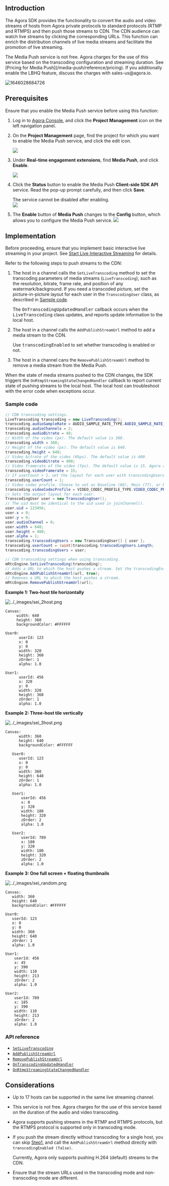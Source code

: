 <PlatformWrapper platform="unity">

## Introduction

The Agora SDK provides the functionality to convert the audio and video streams of hosts from Agora private protocols to standard protocols (RTMP and RTMPS) and then push those streams to CDN. The CDN audience can watch live streams by clicking the corresponding URLs. This function can enrich the distribution channels of live media streams and facilitate the promotion of live streaming.

<div class="alert note">The Media Push service is not free. Agora charges for the use of this service based on the transcoding configuration and streaming duration. See [Pricing for Media Push](/media-push/reference/pricing). If you additionally enable the LBHQ feature, discuss the charges with sales-us@agora.io.</div>

![1646028684726](https://web-cdn.agora.io/docs-files/1646028684726)

## Prerequisites

Ensure that you enable the Media Push service before using this function:

1. Log in to [Agora Console](https://console.agora.io/), and click the **Project Management** icon on the left navigation panel.

2. On the **Project Management** page, find the project for which you want to enable the Media Push service, and click the edit icon.

    <img src="https://web-cdn.agora.io/docs-files/1637660034129"/>

3. Under **Real-time engagement extensions**, find **Media Push**, and click **Enable**.

    <img src="https://web-cdn.agora.io/docs-files/1661509060968" />

4. Click the **Status** button to enable the Media Push **Client-side SDK API** service. Read the pop-up prompt carefully, and then click **Save**. <div class="alert note">The service cannot be disabled after enabling. </div>
    <img src="https://web-cdn.agora.io/docs-files/1661509241680" />


5. The **Enable** button of **Media Push** changes to the **Config** button, which allows you to configure the Media Push service.
    <img src="https://web-cdn.agora.io/docs-files/1661509305442" />

## Implementation

Before proceeding, ensure that you implement basic interactive live streaming in your project. See [Start Live Interactive Streaming](/en/3.x/interactive-live-streaming/quickstart-guide/start-video-streaming) for details.

Refer to the following steps to push streams to the CDN:

<a name="single"></a>
1. The host in a channel calls the `SetLiveTranscoding` method to set the transcoding parameters of media streams (`LiveTranscoding`), such as the resolution, bitrate, frame rate, and position of any watermark/background. If you need a transcoded picture, set the picture-in-picture layout for each user in the `TranscodingUser` class, as described in [Sample code](#sample).

   <div class="alert note">The <tt>OnTranscodingUpdatedHandler</tt> callback occurs when the <tt>LiveTranscoding</tt> class updates, and reports update information to the local host.</div>

2. The host in a channel calls the `AddPublishStreamUrl` method to add a media stream to the CDN.

   <div class="alert note">Use <tt>transcodingEnabled</tt> to set whether transcoding is enabled or not.</div>

3. The host in a channel cans the `RemovePublishStreamUrl` method to remove a media stream from the Media Push.

When the state of media streams pushed to the CDN changes, the SDK triggers the `OnRtmpStreamingStateChangedHandler` callback to report current state of pushing streams to the local host. The local host can troubleshoot with the error code when exceptions occur.

<a name="sample"></a>
### Sample code

```csharp
// CDN transcoding settings.
LiveTranscoding transcoding = new LiveTranscoding();
transcoding.audioSampleRate = AUDIO_SAMPLE_RATE_TYPE.AUDIO_SAMPLE_RATE_44100;
transcoding.audioChannels = 2;
transcoding.audioBitrate = 48;
// Width of the video (px). The default value is 360.
transcoding.width = 360;
// Height of the video (px). The default value is 640.
transcoding.height = 640;
// Video bitrate of the video (Kbps). The default value is 400.
transcoding.videoBitrate = 400;
// Video framerate of the video (fps). The default value is 15. Agora adjusts all values over 30 to 30.
transcoding.videoFramerate = 15;
// If userCount > 1，set the layout for each user with transcodingUsers.
transcoding.userCount = 1;
// Video codec profile. Choose to set as Baseline (66), Main (77), or High (100). If you set this parameter to other values, Agora adjusts it to the default value 100.
transcoding.videoCodecProfile = VIDEO_CODEC_PROFILE_TYPE.VIDEO_CODEC_PROFILE_HIGH;
// Sets the output layout for each user.
TranscodingUser user = new TranscodingUser();
// The uid must be identical to the uid used in joinChannel().
user.uid = 123456;
user.x = 0;
user.y = 0;
user.audioChannel = 0;
user.width = 640;
user.height = 480;
user.alpha = 1;
transcoding.transcodingUsers = new TranscodingUser[] { user };
transcoding.userCount = (uint)transcoding.transcodingUsers.Length;
transcoding.transcodingUsers = user;

// CDN transcoding settings when using transcoding.
mRtcEngine.SetLiveTranscoding(transcoding);
// Adds a URL to which the host pushes a stream. Set the transcodingEnabled parameter as true to enable the transcoding service. Once transcoding is enabled, you need to set the live transcoding configurations by calling the SetLiveTranscoding method. Agora does not recommend transcoding in the case of a single host.
mRtcEngine.AddPublishStreamUrl(url, true);
// Removes a URL to which the host pushes a stream.
mRtcEngine.RemovePublishStreamUrl(url);
```

**Example 1: Two-host tile horizontally**


<img alt="../_images/sei_2host.png" src="https://web-cdn.agora.io/docs-files/en/sei_2host.png" />


```
Canvas:
     width: 640
     height: 360
     backgroundColor: #FFFFFF

User0:
      userId: 123
      x: 0
      y: 0
      width: 320
      height: 360
      zOrder: 1
      alpha: 1.0

User1:
      userId: 456
      x: 320
      y: 0
      width: 320
      height: 360
      zOrder: 1
      alpha: 1.0
```

**Example 2: Three-host tile vertically**

<img alt="../_images/sei_3host.png" src="https://web-cdn.agora.io/docs-files/en/sei_3host.png"/>

```
Canvas:
      width: 360
      height: 640
      backgroundColor: #FFFFFF

   User0:
      userId: 123
      x: 0
      y: 0
      width: 360
      height: 640
      zOrder: 1
      alpha: 1.0

   User1:
       userId: 456
       x: 0
       y: 320
       width: 180
       height: 320
       zOrder: 2
       alpha: 1.0

   User2:
       userId: 789
       x: 180
       y: 320
       width: 180
       height: 320
       zOrder: 2
       alpha: 1.0
```

**Example 3: One full screen + floating thumbnails**

<img alt="../_images/sei_random.png" src="https://web-cdn.agora.io/docs-files/en/sei_random.png"/>


```
Canvas:
   width: 360
   height: 640
   backgroundColor: #FFFFFF

User0:
   userId: 123
   x: 0
   y: 0
   width: 360
   height: 640
   zOrder: 1
   alpha: 1.0

User1:
    userId: 456
    x: 45
    y: 390
    width: 110
    height: 213
    zOrder: 2
    alpha: 1.0

User2:
    userId: 789
    x: 185
    y: 390
    width: 110
    height: 213
    zOrder: 2
    alpha: 1.0
```

### API reference

- [`SetLiveTranscoding`](https://api-ref.agora.io/en/video-sdk/unity/3.x/classagora__gaming__rtc_1_1_i_rtc_engine.html#ade2c42adc26d8c56d8adfebf5c19e310)
- [`AddPublishStreamUrl`](https://api-ref.agora.io/en/video-sdk/unity/3.x/classagora__gaming__rtc_1_1_i_rtc_engine.html#a7af36af97846ff7f0535316ccabc7d05)
- [`RemovePublishStreamUrl`](https://api-ref.agora.io/en/video-sdk/unity/3.x/classagora__gaming__rtc_1_1_i_rtc_engine.html#a7b41d47fdce55b8a82e4ef4cee72b5cd)
- [`OnTranscodingUpdatedHandler`](https://api-ref.agora.io/en/video-sdk/unity/3.x/namespaceagora__gaming__rtc.html#abfa4d0ed623cf7b5776f2651caeea936)
- [`OnRtmpStreamingStateChangedHandler`](https://api-ref.agora.io/en/video-sdk/unity/3.x/namespaceagora__gaming__rtc.html#a589c11ed19b0638824aa1b2e23971271)

## Considerations

- Up to 17 hosts can be supported in the same live streaming channel.
- This service is not free. Agora charges for the use of this service based on the duration of the audio and video transcoding.
- Agora supports pushing streams in the RTMP and RTMPS protocols, but the RTMPS protocol is supported only in transcoding mode.
- If you push the stream directly without transcoding for a single host, you can skip [Step1](#single), and call the `AddPublishStreamUrl` method directly with `transcodingEnabled (false)`.

  <div class="alert note">Currently, Agora only supports pushing H.264 (default) streams to the CDN.</div>

- Ensure that the stream URLs used in the transcoding mode and non-transcoding mode are different.

</PlatformWrapper>